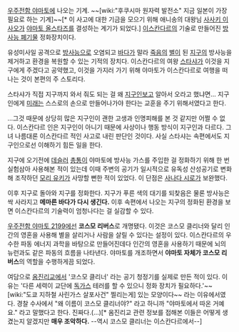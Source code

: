 [[우주전함 야마토]]에 나오는 기계.
~~[wiki:"후쿠시마 원자력 발전소" 지금 일본이 가장 필요로 하는 기계]~~[* 이 사고에 대한 기금을 모으기 위해 애니송의 대왕님 [[사사키 이사오]]가 [[야마토 올스타즈]]를 결성하는 계기가 되었다.]
[[이스칸다르]]의 기술로 만들어진 [[방사능 폐기물]] 정화장치이다.

유성미사일 공격으로 [[방사능]]으로 오염되고 [[바다]]가 말라 [[죽음]]의 [[별]]이 된 [[지구]]의 방사능을 제거하고 환경을 복원할 수 있는 기적의 장치다. 이스칸다르의 여왕 [[스타샤]]가 이것을 지구에게 주겠다고 공약했고, 이것을 가지러 가기 위해 야마토가 이스칸다르로 여행을 떠나는 것이 본편의 주 스토리다.

스타샤가 직접 지구까지 와서 줘도 되는 걸 왜 [[지구인]]보고 알아서 오라고 했냐면... 지구인에게 [[미래]]는 스스로의 손으로 만들어나가야 한다는 교훈을 주기 위해서였다고 한다.

...그것 때문에 상당히 많은 지구인이 괜한 고생과 인명피해를 본 것 같지만 어쩔 수 없다. 이스칸다르 인은 지구인이 아니기 때문에 사상이나 행동 방식이 지구인과 다르다. 그녀 나름대론 이스칸다르 적인 사고로 내린 판단인 것이다. 사실 스타샤는 속편에서도 지구인으로선 이해하기 힘든 일을 한다.

지구에 오기전에 [[데슬러]] [[총통]]이 야마토에 방사능 가스를 주입한 걸 정화하기 위해 한 번 실험삼아 사용해본 적이 있는데 이때 주변의 공기가 일시적으로 유독성 산성공기로 변화해 조작하던 [[모리 유키]]가 사망할 뻔한 적이 있었다. 이 단점은 [[사나다 시로]]가 보완했다.

이후 지구로 돌아와 지구를 정화한다. 지구가 푸른 색의 대기를 되찾음은 물론 방사능은 싹 사라지고 '''메마른 바다가 다시 생긴다.''' 이후 속편에서 나오는 지구의 정화된 환경을 보면 이스칸다르의 기술력이 엄청나다는 걸 실감할 수 있다.

[[우주전함 야마토 2199]]에선 '''코스모 리버스'''로 개명됐다. 이것은 코스모 클리너와 달리 인간의 영혼을 사용해 별을 살리거나 사람을 살릴 수 있다는 설정이 있다. 이스칸다르의 우수한 파동 에너지 과학을 바탕으로 만들어진데다 인간의 영혼을 사용하기 때문에 뇌의 뉴런과도 같은 파동의 흐름을 나타낸다. 야마토를 개조하면서 '''야마토 자체가 코스모 리버스'''의 역할을 수행하게끔 되었다.

여담으로 [[옴진리교]]에서 '코스모 클리너' 라는 공기 청정기를 실제로 만든 적이 있다. 이유는 '다른 세력이 교단에 [[독가스]] 테러를 할 수 있으니 정화 장치가 필요하다.'~~[wiki:"도쿄 지하철 사린가스 살포사건" 찔리는게] 있는 모양이다~~ 라는 이유에서였다. 경찰 수사에서 "왜 이름이 코스모 클리너야?" 라고 하니까 "야마토에서 따온 거예요." 라고 말했다고 한다. 진짜다.(...)[* 옴진리교 관련 정보를 접해본 이들은 어떻게 생겼는지 알겠지만 '''매우 조악하다.''' --역시 코스모 클리너는 이스칸다르에서--]
